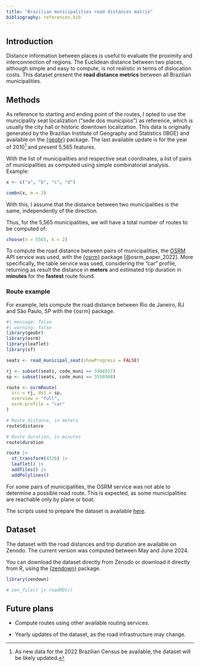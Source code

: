 ```yaml
---
title: "Brazilian municipalities road distances matrix"
bibliography: references.bib
---
```


## Introduction

Distance information between places is useful to evaluate the proximity and interconnection of regions. The Euclidean distance between two places, although simple and easy to compute, is not realistic in terms of dislocation costs. This dataset present the **road distance metrics** between all Brazilian municipalities.

## Methods

As reference to starting and ending point of the routes, I opted to use the municipality seat localization ("sede dos municípios") as reference, which is usually the city hall or historic downtown localization. This data is originally generated by the Brazilian Institute of Geography and Statistics (IBGE) and available on the [{geobr}](https://ipeagit.github.io/geobr/) package. The last available update is for the year of 2010[^1] and present 5,565 features.

[^1]: As new data for the 2022 Brazilian Census be available, the dataset will be likely updated.

With the list of municipalities and respective seat coordinates, a list of pairs of municipalities as computed using simple combinatorial analysis. Example:

```r
x <- c("a", "b", "c", "d")

combn(x, m = 2)
```

::: callout-note
With this, I assume that the distance between two municipalities is the same, independently of the direction.
:::

Thus, for the 5,565 municipalities, we will have a total number of routes to be computed of:

```r
choose(n = 5565, k = 2)
```

To compute the road distance between pairs of municipalities, the [OSRM](http://project-osrm.org/) API service was used, with the [{osrm}](https://cran.r-project.org/package=osrm) package [@osrm_paper_2022]. More specifically, the table service was used, considering the "car" profile, returning as result the distance in **meters** and estimated trip duration in **minutes** for the **fastest** route found.

### Route example

For example, lets compute the road distance between Rio de Janeiro, RJ and São Paulo, SP with the {osrm} package.

```r
#| message: false
#| warning: false
library(geobr)
library(osrm)
library(leaflet)
library(sf)

seats <- read_municipal_seat(showProgress = FALSE)

rj <- subset(seats, code_muni == 3304557)
sp <- subset(seats, code_muni == 3550308)

route <- osrmRoute(
  src = rj, dst = sp, 
  overview = "full",
  osrm.profile = "car"
)
```

```r
# Route distance, in meters
route$distance
```

```r
# Route duration, in minutes
route$duration
```

```r
route |>
  st_transform(4326) |>
  leaflet() |>
  addTiles() |>
  addPolylines()
```

::: callout-important
For some pairs of municipalities, the OSRM service was not able to determine a possible road route. This is expected, as some municipalities are reachable only by plane or boat.
:::

The scripts used to prepare the dataset is available [here](https://github.com/rfsaldanha/distbrasil).

## Dataset

The dataset with the road distances and trip duration are available on Zenodo. The current version was computed between May and June 2024.

You can download the dataset directly from Zenodo or download it directly from R, using the [{zendown}](https://rfsaldanha.github.io/zendown/) package.

```r
library(zendown)

# zen_file() |> readRDS()
```

## Future plans

-   Compute routes using other available routing services.

-   Yearly updates of the dataset, as the road infrastructure may change.
